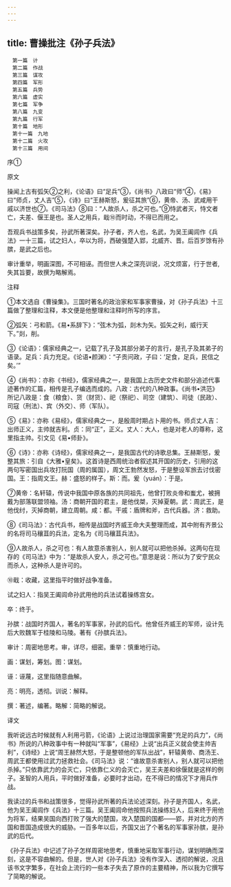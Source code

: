 ```yaml
---
---
---
```

title: 曹操批注《孙子兵法》
---


```
　第一篇　计
　第二篇　作战
　第三篇　谋攻
　第四篇　军形
　第五篇　兵势
　第六篇　虚实
　第七篇　军争
　第八篇　九变
　第九篇　行军
　第十篇　地形
　第十一篇　九地
　第十二篇　火攻
　第十三篇　用间
```

序①

原文

操闻上古有弧矢②之利，《论语》曰“足兵”③，《尚书》八政曰“师”④，《易》曰“师贞，丈人吉”⑤，《诗》曰“王赫斯怒，爰征其旅”⑥，黄帝、汤、武咸用干戚以济世也⑦。《司马法》⑧曰：“人故杀人，杀之可也。”⑨恃武者灭，恃文者亡，夫差、偃王是也。圣人之用兵，戢⑩而时动，不得已而用之。

吾观兵书战策多矣，孙武所著深矣。孙子者，齐人也，名武，为吴王阖闾作《兵法》一十三篇，试之妇人，卒以为将，西破强楚入郢，北威齐、晋。后百岁馀有孙膑，是武之后也。

审计重举，明画深图，不可相诬。而但世人未之深亮训说，况文烦富，行于世者,失其旨要，故撰为略解焉。

注释

①本文选自《曹操集》。三国时著名的政治家和军事家曹操，对《孙子兵法》十三篇做了整理和注释，本文便是他整理和注释时所写的序言。

②弧矢：弓和箭。《易•系辞下》：“弦木为弧，剡木为矢。弧矢之利，威行天下。”剡，削。

③《论语》：儒家经典之一，记载了孔子及其部分弟子的言行，是孔子及其弟子的语录。足兵：兵力充足。《论语•颜渊》：“子贡问政，子曰：‘足食，足兵，民信之矣。’”

④《尚书》：亦称《书经》，儒家经典之一，是我国上古历史文件和部分追述代事迹著作的汇篇，相传是孔子编选而成的。八政：古代的八种政事。《尚书•洪范》所记八政是：食（粮食）、货（财货）、祀（祭祀）、司空（建筑）、司徒（民政）、司寇（刑法）、宾（外交）、师（军队）。

⑤《易》：亦称《易经》，儒家经典之一，是殷周时期占卜用的书。师贞丈人吉：出师正义，主帅就吉利。贞：同“正”，正义。丈人：大人，也是对老人的尊称，这里指主帅。引文见《易•师卦》。

⑥《诗》：亦称《诗经》，儒家经典之一，是我国古代的诗歌总集。王赫斯怒，爰整其旅：引自《大雅•皇矣》。这首诗是西周统治者叙述其开国的历史，引用的这两句写密国出兵攻打阮国（周的属国），周文王勃然发怒，于是整设军旅去讨伐密国。王：指周文王。赫：盛怒的样子。斯：而。爰（yuán）：于是。

⑦黄帝：名轩辕，传说中我国中原各族的共同祖先，他曾打败炎帝和蚩尤，被拥戴为部落联盟领袖。汤：商朝开国的君主，是他伐桀，灭掉夏朝。武：周武王，是他伐纣，灭掉商朝，建立周朝。咸：都。干戚：盾牌和斧，古代兵器。济：救助。

⑧《司马法》：古代兵书，相传是战国时齐威王命大夫整理而成，其中附有齐景公的名将司马穰苴的兵法，定名为《司马穰苴兵法》。

⑨人故杀人，杀之可也：有人故意杀害别人，别人就可以把他杀掉。这两句在现存的《司马法》中为：“是故杀人安人，杀之可也。”意思是说：所以为了安宁民众而杀人，这种杀人是许可的。

⑩戢：收藏，这里指平时做好战争准备。

试之妇人：指吴王阖闾命孙武用他的兵法试着操练宫女。

卒：终于。

孙膑：战国时齐国人，著名的军事家，孙武的后代。他曾任齐威王的军师，设计先后大败魏军于桂陵和马陵。著有《孙膑兵法》。

审计：周密地思考。审，详尽，细密。重举：慎重地行动。

画：谋划，筹划。图：谋划。

诬：诬蔑，这里指随意曲解。

亮：明亮，透彻。训说：解释。

撰：著述，编著。略解：简略的解说。

译文

我听说远古时候就有人利用弓箭，《论语》上说过治理国家需要“充足的兵力”，《尚书》所说的八种政事中有一种就叫“军事”，《易经》上说“出兵正义就会使主帅吉利”，《诗经》上说“周王赫然大怒，于是整顿他的军队出战”，轩辕黄帝、商汤王、周武王都使用过武力拯救社会。《司马法》说：“谁故意杀害别人，别人就可以把他杀掉。”只依靠武力的会灭亡，只依靠仁义的会灭亡，吴王夫差和徐偃就是这样的例子。圣智的人用兵，平时做好准备，必要时才出动，在不得已的情况下才用兵作战。

我读过的兵书和战策很多，觉得孙武所著的兵法论述深刻。孙子是齐国人，名武，他为吴王阖闾作《兵法》十三篇。吴王阖闾命他按照兵法操练妇人，后来终于用他为将军，结果吴国向西打败了强大的楚国，攻入楚国的国都——郢，并对北方的齐国和晋国造成很大的威胁。一百多年以后，齐国又出了个著名的军事家孙膑，是孙武的后代。

《孙子兵法》中记述了孙子怎样周密地思考，慎重地采取军事行动，谋划明确而深刻，这是不容曲解的。但是，世人对《孙子兵法》没有作深入、透彻的解说，况且该书文字繁多，在社会上流行的一些本子失去了原作的主要精神，所以我为它撰写了简略的解说。